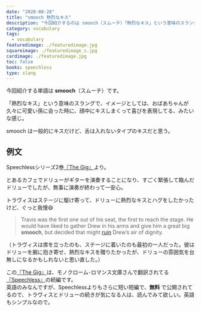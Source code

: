 ```yaml
---
date: "2020-08-28"
title: "smooch 熱烈なキス"
description: "今回紹介するのは smooch（スムーチ）「熱烈なキス」という意味のスラングです。例文は、Speechlessシリーズ2巻『The Gig』より"
category: vocabulary
tags:
  - vocabulary
featuredimage: ./featuredimage.jpg
squareimage: ./featuredimage_s.jpg
cardimage: ./featuredimage.jpg
toc: false
books: speechless
type: slang
---
```



今回紹介する単語は __smooch__（スムーチ）です。  

「熱烈なキス」という意味のスラングで、イメージとしては、おばあちゃんが久々に可愛い孫に会った時に、顔中にキスしまくって喜びを表現してる、みたいな感じ。

smooch は一般的にキスだけど、舌は入れないタイプのキスだと思う。

## 例文

Speechlessシリーズ2巻[『The Gig』](https://amzn.to/31wQGKY)より。

とあるカフェでドリューがギターを演奏することになり、すごく緊張して臨んだドリューでしたが、無事に演奏が終わって一安心。

トラヴィスはステージに駆け寄って、ドリューに熱烈なキスとハグをしたかったけど、ぐっと我慢😆

<Blockquote book srcBook="theGig" lang="en">
Travis was the first one out of his seat, the first to reach the stage. He would have liked to gather Drew in his arms and give him a great big <strong>smooch</strong>, but decided that might <a href="/vocabulary/ruin/">ruin</a> Drew’s air of dignity.
</Blockquote>

<p className="translation">（トラヴィスは席を立ったのも、ステージに着いたのも最初の一人だった。彼はドリューを腕に抱き寄せ、熱烈なキスを贈りたかったが、ドリューの雰囲気を台無しになるかもしれないと思い直した。）</p>

この[『The Gig』](https://amzn.to/31wQGKY)は、モノクローム･ロマンス文庫さんで翻訳されてる[『Speechless』](https://amzn.to/3a8sYat)の続編です。  
英語のみなんですが、Speechlessよりもさらに短い短編で、__無料__ で公開されてるので、トラヴィスとドリューの続きが気になる人は、読んでみて欲しい。英語もシンプルなので。

<VocabularyFooter book="theGig" />
